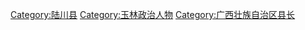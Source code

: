 [[Category:陆川县|Category:陆川县]]
[[Category:玉林政治人物|Category:玉林政治人物]]
[[Category:广西壮族自治区县长|Category:广西壮族自治区县长]]